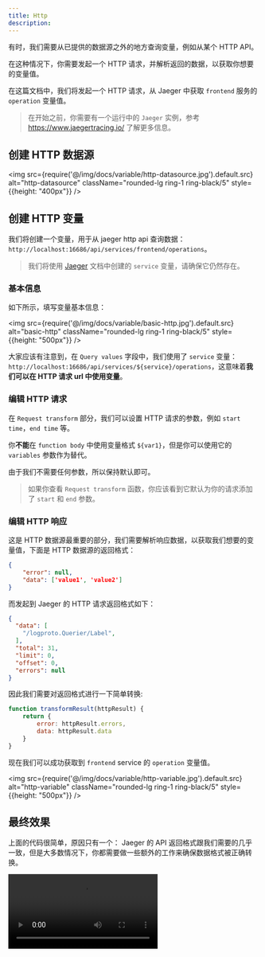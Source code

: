 ```yaml
---
title: Http
description:
---
```



有时，我们需要从已提供的数据源之外的地方查询变量，例如从某个 HTTP API。

在这种情况下，你需要发起一个 HTTP 请求，并解析返回的数据，以获取你想要的变量值。

在这篇文档中，我们将发起一个 HTTP 请求，从 Jaeger 中获取 `frontend` 服务的 `operation` 变量值。

> 在开始之前，你需要有一个运行中的 <Code>Jaeger</Code> 实例，参考 https://www.jaegertracing.io/ 了解更多信息。


## 创建 HTTP 数据源

<img src={require('@/img/docs/variable/http-datasource.jpg').default.src} alt="http-datasource"  className="rounded-lg ring-1 ring-black/5" style={{height: "400px"}} />


## 创建 HTTP 变量

我们将创建一个变量，用于从 jaeger http api 查询数据：`http://localhost:16686/api/services/frontend/operations`。

> 我们将使用 [Jaeger](/docs/variable-jaeger#jaeger-services) 文档中创建的 `service` 变量，请确保它仍然存在。

### 基本信息

如下所示，填写变量基本信息：

<img src={require('@/img/docs/variable/basic-http.jpg').default.src} alt="basic-http"  className="rounded-lg ring-1 ring-black/5" style={{height: "500px"}} />


大家应该有注意到，在 `Query values` 字段中，我们使用了 `service` 变量：`http://localhost:16686/api/services/${service}/operations`，这意味着**我们可以在 HTTP 请求 url 中使用变量**。


### 编辑 HTTP 请求

在 `Request transform` 部分，我们可以设置 HTTP 请求的参数，例如 `start time`，`end time` 等。

你**不能**在 `function body` 中使用变量格式 `${var1}`，但是你可以使用它的 `variables` 参数作为替代。

由于我们不需要任何参数，所以保持默认即可。

> 如果你查看 `Request transform` 函数，你应该看到它默认为你的请求添加了 `start` 和 `end` 参数。

### 编辑 HTTP 响应

这是 HTTP 数据源最重要的部分，我们需要解析响应数据，以获取我们想要的变量值，下面是 HTTP 数据源的返回格式：

```json 
{
    "error": null,
    "data": ['value1', 'value2']
}
```

而发起到 Jaeger 的 HTTP 请求返回格式如下：
```json
{
  "data": [
    "/logproto.Querier/Label",
  ],
  "total": 31,
  "limit": 0,
  "offset": 0,
  "errors": null
}
```

因此我们需要对返回格式进行一下简单转换: 

```js
function transformResult(httpResult) {
    return {
        error: httpResult.errors,
        data: httpResult.data
    }
}
```

现在我们可以成功获取到 `frontend` service 的 `operation` 变量值。

<img src={require('@/img/docs/variable/http-variable.jpg').default.src} alt="http-variable"  className="rounded-lg ring-1 ring-black/5" style={{height: "500px"}} />


## 最终效果

上面的代码很简单，原因只有一个： Jaeger 的 API 返回格式跟我们需要的几乎一致，但是大多数情况下，你都需要做一些额外的工作来确保数据格式被正确转换。

<video controls autoPlay src="/docs/http-final.mov"/>

如上所示，由于我们在 http 请求的 url 中使用了 `service` 变量，因此当改变 `service` 变量值时，`operation` 变量的值也会随之变化，666.








